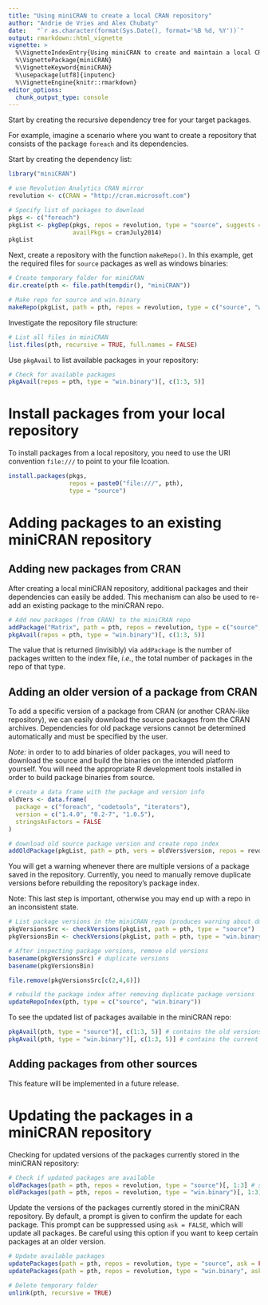 ```yaml
---
title: "Using miniCRAN to create a local CRAN repository"
author: "Andrie de Vries and Alex Chubaty"
date:   "`r as.character(format(Sys.Date(), format='%B %d, %Y'))`"
output: rmarkdown::html_vignette
vignette: >
  %\VignetteIndexEntry{Using miniCRAN to create and maintain a local CRAN repository}
  %\VignettePackage{miniCRAN}
  %\VignetteKeyword{miniCRAN}
  %\usepackage[utf8]{inputenc}
  %\VignetteEngine{knitr::rmarkdown}
editor_options: 
  chunk_output_type: console
---
```


Start by creating the recursive dependency tree for your target packages.

For example, imagine a scenario where you want to create a repository that consists of the package `foreach` and its dependencies.
 
Start by creating the dependency list:

```r
library("miniCRAN")

# use Revolution Analytics CRAN mirror
revolution <- c(CRAN = "http://cran.microsoft.com")

# Specify list of packages to download
pkgs <- c("foreach")
pkgList <- pkgDep(pkgs, repos = revolution, type = "source", suggests = FALSE, 
                  availPkgs = cranJuly2014)
pkgList
```

Next, create a repository with the function `makeRepo()`.  In this example, get the required files for `source` packages as well as windows binaries:

```r
# Create temporary folder for miniCRAN
dir.create(pth <- file.path(tempdir(), "miniCRAN"))

# Make repo for source and win.binary
makeRepo(pkgList, path = pth, repos = revolution, type = c("source", "win.binary"))
```


Investigate the repository file structure:

```r
# List all files in miniCRAN
list.files(pth, recursive = TRUE, full.names = FALSE)
```


Use `pkgAvail` to list available packages in your repository:

```r
# Check for available packages
pkgAvail(repos = pth, type = "win.binary")[, c(1:3, 5)]
```

# Install packages from your local repository

To install packages from a local repository, you need to use the URI convention `file:///` to point to your file lcoation.

```r
install.packages(pkgs, 
                 repos = paste0("file:///", pth),
                 type = "source")
```


# Adding packages to an existing miniCRAN repository

## Adding new packages from CRAN

After creating a local miniCRAN repository, additional packages and their dependencies can easily be added. This mechanism can also be used to re-add an existing package to the miniCRAN repo.

```r
# Add new packages (from CRAN) to the miniCRAN repo
addPackage("Matrix", path = pth, repos = revolution, type = c("source", "win.binary"))
pkgAvail(repos = pth, type = "win.binary")[, c(1:3, 5)]
```

The value that is returned (invisibly) via `addPackage` is the number of packages written to the index file, *i.e.*, the total number of packages in the repo of that type.

## Adding an older version of a package from CRAN

To add a specific version of a package from CRAN (or another CRAN-like repository), we can easily download the source packages from the CRAN archives. Dependencies for old package versions cannot be determined automatically and must be specified by the user.

*Note:* in order to to add binaries of older packages, you will need to download the source and build the binaries on the intended platform yourself. You will need the appropriate R development tools installed in order to build package binaries from source.

```r
# create a data frame with the package and version info
oldVers <- data.frame(
  package = c("foreach", "codetools", "iterators"),
  version = c("1.4.0", "0.2-7", "1.0.5"),
  stringsAsFactors = FALSE
)

# download old source package version and create repo index
addOldPackage(pkgList, path = pth, vers = oldVers$version, repos = revolution, type = "source")
```

You will get a warning whenever there are multiple versions of a package saved in the repository. Currently, you need to manually remove duplicate versions before rebuilding the repository's package index.

Note: This last step is important, otherwise you may end up with a repo in an inconsistent state.

```r
# List package versions in the miniCRAN repo (produces warning about duplicates)
pkgVersionsSrc <- checkVersions(pkgList, path = pth, type = "source")
pkgVersionsBin <- checkVersions(pkgList, path = pth, type = "win.binary")

# After inspecting package versions, remove old versions
basename(pkgVersionsSrc) # duplicate versions
basename(pkgVersionsBin)

file.remove(pkgVersionsSrc[c(2,4,6)])

# rebuild the package index after removing duplicate package versions
updateRepoIndex(pth, type = c("source", "win.binary"))
```

To see the updated list of packages available in the miniCRAN repo:

```r
pkgAvail(pth, type = "source")[, c(1:3, 5)] # contains the old versions
pkgAvail(pth, type = "win.binary")[, c(1:3, 5)] # contains the current versions
```



## Adding packages from other sources

This feature will be implemented in a future release.


# Updating the packages in a miniCRAN repository

Checking for updated versions of the packages currently stored in the miniCRAN repository:

```r
# Check if updated packages are available
oldPackages(path = pth, repos = revolution, type = "source")[, 1:3] # should need update
oldPackages(path = pth, repos = revolution, type = "win.binary")[, 1:3] # should be current
```


Update the versions of the packages currently stored in the miniCRAN repository. By default, a prompt is given to confirm the update for each package. This prompt can be suppressed using `ask = FALSE`, which will update all packages. Be careful using this option if you want to keep certain packages at an older version.

```r
# Update available packages
updatePackages(path = pth, repos = revolution, type = "source", ask = FALSE) # should need update
updatePackages(path = pth, repos = revolution, type = "win.binary", ask = FALSE) # should be current
```




```r
# Delete temporary folder
unlink(pth, recursive = TRUE)
```
